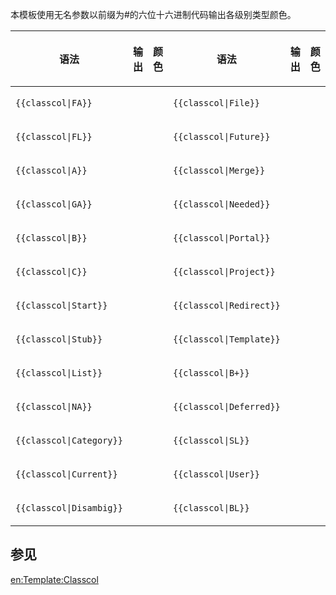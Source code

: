 {{Documentation subpage}}
{{high-risk|615241}}
<!-- PLEASE ADD CATEGORIES AND INTERWIKIS AT THE BOTTOM OF THIS PAGE -->

本模板使用无名参数以前缀为#的六位十六进制代码输出各级别类型颜色。
{| class=wikitable style=text-align:center
! 语法 !! 输出 !! 颜色 !! 语法 !! 输出 !! 颜色
|-
| <code><nowiki>{{classcol|FA}}</nowiki></code>
| <code>{{classcol|FA}}</code>
|style="background:{{classcol|FA}}"| 
| <code><nowiki>{{classcol|File}}</nowiki></code>
| <code>{{classcol|File}}</code>
|style="background:{{classcol|File}}"| 
|-
| <code><nowiki>{{classcol|FL}}</nowiki></code>
| <code>{{classcol|FL}}</code>
|style="background:{{classcol|FL}}"| 
| <code><nowiki>{{classcol|Future}}</nowiki></code>
| <code>{{classcol|Future}}</code>
|style="background:{{classcol|Future}}"| 
|-
| <code><nowiki>{{classcol|A}}</nowiki></code>
| <code>{{classcol|A}}</code>
|style="background:{{classcol|A}}"| 
| <code><nowiki>{{classcol|Merge}}</nowiki></code>
| <code>{{classcol|Merge}}</code>
|style="background:{{classcol|Merge}}"| 
|-
| <code><nowiki>{{classcol|GA}}</nowiki></code>
| <code>{{classcol|GA}}</code>
|style="background:{{classcol|GA}}"| 
| <code><nowiki>{{classcol|Needed}}</nowiki></code>
| <code>{{classcol|Needed}}</code>
|style="background:{{classcol|Needed}}"| 
|-
| <code><nowiki>{{classcol|B}}</nowiki></code>
| <code>{{classcol|B}}</code>
|style="background:{{classcol|B}}"| 
| <code><nowiki>{{classcol|Portal}}</nowiki></code>
| <code>{{classcol|Portal}}</code>
|style="background:{{classcol|Portal}}"| 
|-
| <code><nowiki>{{classcol|C}}</nowiki></code>
| <code>{{classcol|C}}</code>
|style="background:{{classcol|C}}"| 
| <code><nowiki>{{classcol|Project}}</nowiki></code>
| <code>{{classcol|Project}}</code>
|style="background:{{classcol|Project}}"| 
|-
| <code><nowiki>{{classcol|Start}}</nowiki></code>
| <code>{{classcol|Start}}</code>
|style="background:{{classcol|Start}}"| 
| <code><nowiki>{{classcol|Redirect}}</nowiki></code>
| <code>{{classcol|Redirect}}</code>
|style="background:{{classcol|Redirect}}"| 
|-
| <code><nowiki>{{classcol|Stub}}</nowiki></code>
| <code>{{classcol|Stub}}</code>
|style="background:{{classcol|Stub}}"| 
| <code><nowiki>{{classcol|Template}}</nowiki></code>
| <code>{{classcol|Template}}</code>
|style="background:{{classcol|Template}}"| 
|-
| <code><nowiki>{{classcol|List}}</nowiki></code>
| <code>{{classcol|List}}</code>
|style="background:{{classcol|List}}"| 
| <code><nowiki>{{classcol|B+}}</nowiki></code>
| <code>{{classcol|B+}}</code>
|style="background:{{classcol|B+}}"| 
|-
| <code><nowiki>{{classcol|NA}}</nowiki></code>
| <code>{{classcol|NA}}</code>
|style="background:{{classcol|NA}}"| 
| <code><nowiki>{{classcol|Deferred}}</nowiki></code>
| <code>{{classcol|Deferred}}</code>
|style="background:{{classcol|Deferred}}"| 
|-
| <code><nowiki>{{classcol|Category}}</nowiki></code>
| <code>{{classcol|Category}}</code>
|style="background:{{classcol|Category}}"| 
| <code><nowiki>{{classcol|SL}}</nowiki></code>
| <code>{{classcol|SL}}</code>
|style="background:{{classcol|SL}}"| 
|-
| <code><nowiki>{{classcol|Current}}</nowiki></code>
| <code>{{classcol|Current}}</code>
|style="background:{{classcol|Current}}"| 
| <code><nowiki>{{classcol|User}}</nowiki></code>
| <code>{{classcol|User}}</code>
|style="background:{{classcol|User}}"| 
|-
| <code><nowiki>{{classcol|Disambig}}</nowiki></code>
| <code>{{classcol|Disambig}}</code>
|style="background:{{classcol|Disambig}}"| 
| <code><nowiki>{{classcol|BL}}</nowiki></code>
| <code>{{classcol|BL}}</code>
|style="background:{{classcol|BL}}"| 
<td colspan=3 rowspan=1></td>
|}

== 参见 ==
{{Grading scheme/doc/see also}}

<includeonly>
<!-- CATEGORIES AND INTERWIKIS HERE, THANKS -->
[[Category:评级模板| ]]

[[en:Template:Classcol]]
</includeonly>